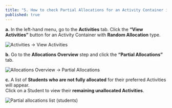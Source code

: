 ```yaml
---
title: "5. How to check Partial Allocations for an Activity Container in Random Allocation?"
published: true
---
```


**a.** In the left-hand menu, go to the **Activities** tab. Click the **“View Activities”** button for an Activity Container with **Random Allocation** type.

![Activities → View Activities](/help/4-5-1.jpg)

**b.** Go to the **Allocations Overview** step and click the **“Partial Allocations”** tab.

![Allocations Overview → Partial Allocations](/help/4-5-2.jpg)

**c.** A list of **Students who are not fully allocated** for their preferred Activities will appear.  
Click on a Student to view their **remaining unallocated Activities**.

![Partial allocations list (students)](/help/4-5-3.jpg)
